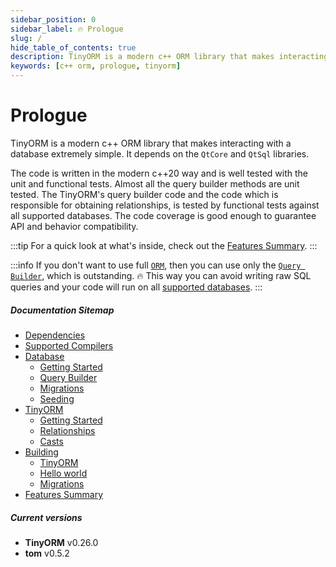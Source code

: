 ```yaml
---
sidebar_position: 0
sidebar_label: 🔥 Prologue
slug: /
hide_table_of_contents: true
description: TinyORM is a modern c++ ORM library that makes interacting with a database extremely simple. It depends on the QtCore and QtSql libraries. The code is written in the modern c++20 way and is well tested with the unit and functional tests.
keywords: [c++ orm, prologue, tinyorm]
---
```


# Prologue

TinyORM is a modern c++ ORM library that makes interacting with a database extremely simple. It depends on the `QtCore` and `QtSql` libraries.

The code is written in the modern c++20 way and is well tested with the unit and functional tests. Almost all the query builder methods are unit tested. The TinyORM's query builder code and the code which is responsible for obtaining relationships, is tested by functional tests against all supported databases. The code coverage is good enough to guarantee API and behavior compatibility.

:::tip
For a quick look at what's inside, check out the [Features Summary](features-summary.mdx).
:::

:::info
If you don't want to use full [`ORM`](tinyorm/getting-started.mdx), then you can use only the [`Query Builder`](database/query-builder.mdx), which is outstanding. 🔥 This way you can avoid writing raw SQL queries and your code will run on all [supported databases](database/getting-started.mdx#introduction).
:::

##### Documentation Sitemap

- [Dependencies](dependencies.mdx)
- [Supported Compilers](supported-compilers.mdx)
- [Database](database/getting-started.mdx)
  - [Getting Started](database/getting-started.mdx)
  - [Query Builder](database/query-builder.mdx)
  - [Migrations](database/migrations.mdx)
  - [Seeding](database/seeding.mdx)
- [TinyORM](tinyorm/getting-started.mdx)
  - [Getting Started](tinyorm/getting-started.mdx)
  - [Relationships](tinyorm/relationships.mdx)
  - [Casts](tinyorm/casts.mdx)
- [Building](building/tinyorm.mdx)
  - [TinyORM](building/tinyorm.mdx)
  - [Hello world](building/hello-world.mdx)
  - [Migrations](building/migrations.mdx)
- [Features Summary](features-summary.mdx)

##### Current versions

- __TinyORM__ v0.26.0
- __tom__ v0.5.2
